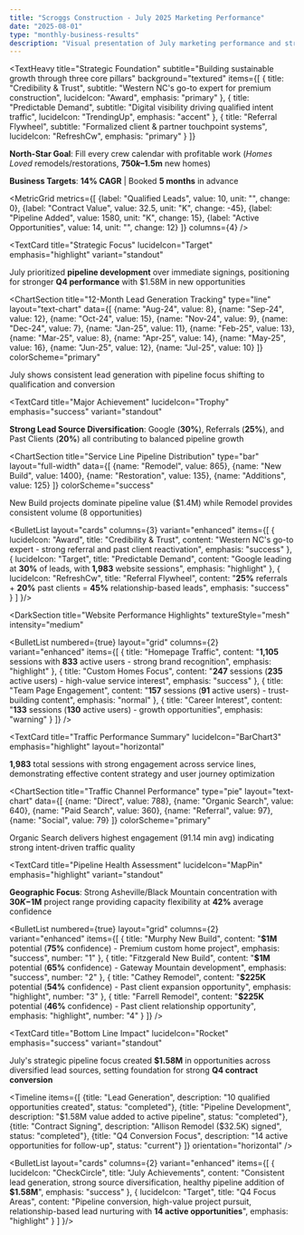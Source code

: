 ---
title: "Scroggs Construction - July 2025 Marketing Performance"
date: "2025-08-01"
type: "monthly-business-results"
description: "Visual presentation of July marketing performance and strategic insights"
---

<Hero 
  title="July 2025 Marketing Performance" 
  subtitle="Strategic Pipeline Development & Lead Generation"
  highlight="$1.58M"
  highlightLabel="Pipeline Value Added"
/>

<TextHeavy 
  title="Strategic Foundation"
  subtitle="Building sustainable growth through three core pillars"
  background="textured"
  items={[
    {
      title: "Credibility & Trust",
      subtitle: "Western NC's go-to expert for premium construction",
      lucideIcon: "Award",
      emphasis: "primary"
    },
    {
      title: "Predictable Demand",
      subtitle: "Digital visibility driving qualified intent traffic",
      lucideIcon: "TrendingUp", 
      emphasis: "accent"
    },
    {
      title: "Referral Flywheel",
      subtitle: "Formalized client & partner touchpoint systems",
      lucideIcon: "RefreshCw",
      emphasis: "primary"
    }
  ]}
>
**North-Star Goal**: Fill every crew calendar with profitable work (*Homes Loved* remodels/restorations, **$750k–$1.5m** new homes)

**Business Targets**: **14% CAGR** | Booked **5 months** in advance
</TextHeavy>

<MetricGrid 
  metrics={[
    {label: "Qualified Leads", value: 10, unit: "", change: 0},
    {label: "Contract Value", value: 32.5, unit: "K", change: -45},
    {label: "Pipeline Added", value: 1580, unit: "K", change: 15},
    {label: "Active Opportunities", value: 14, unit: "", change: 12}
  ]}
  columns={4}
/>

<TextCard 
  title="Strategic Focus" 
  lucideIcon="Target" 
  emphasis="highlight"
  variant="standout"
>
July prioritized **pipeline development** over immediate signings, positioning for stronger **Q4 performance** with $1.58M in new opportunities
</TextCard>

<ChartSection 
  title="12-Month Lead Generation Tracking"
  type="line"
  layout="text-chart"
  data={[
    {name: "Aug-24", value: 8},
    {name: "Sep-24", value: 12},
    {name: "Oct-24", value: 15},
    {name: "Nov-24", value: 9},
    {name: "Dec-24", value: 7},
    {name: "Jan-25", value: 11},
    {name: "Feb-25", value: 13},
    {name: "Mar-25", value: 8},
    {name: "Apr-25", value: 14},
    {name: "May-25", value: 16},
    {name: "Jun-25", value: 12},
    {name: "Jul-25", value: 10}
  ]}
  colorScheme="primary"
>
July shows consistent lead generation with pipeline focus shifting to qualification and conversion
</ChartSection>

<TextCard 
  title="Major Achievement" 
  lucideIcon="Trophy" 
  emphasis="success"
  variant="standout"
>
**Strong Lead Source Diversification**: Google (**30%**), Referrals (**25%**), and Past Clients (**20%**) all contributing to balanced pipeline growth
</TextCard>

<ChartSection 
  title="Service Line Pipeline Distribution"
  type="bar"
  layout="full-width"
  data={[
    {name: "Remodel", value: 865},
    {name: "New Build", value: 1400},
    {name: "Restoration", value: 135},
    {name: "Additions", value: 125}
  ]}
  colorScheme="success"
>
New Build projects dominate pipeline value ($1.4M) while Remodel provides consistent volume (8 opportunities)
</ChartSection>

<BulletList 
  layout="cards"
  columns={3}
  variant="enhanced"
  items={[
    {
      lucideIcon: "Award",
      title: "Credibility & Trust",
      content: "Western NC's go-to expert - strong referral and past client reactivation",
      emphasis: "success"
    },
    {
      lucideIcon: "Target",
      title: "Predictable Demand",
      content: "Google leading at **30%** of leads, with **1,983** website sessions",
      emphasis: "highlight"
    },
    {
      lucideIcon: "RefreshCw",
      title: "Referral Flywheel",
      content: "**25%** referrals + **20%** past clients = **45%** relationship-based leads",
      emphasis: "success"
    }
  ]
}/>

<DarkSection 
  title="Website Performance Highlights"
  textureStyle="mesh"
  intensity="medium"
>
<BulletList 
  numbered={true}
  layout="grid"
  columns={2}
  variant="enhanced"
  items={[
    {
      title: "Homepage Traffic",
      content: "**1,105** sessions with **833** active users - strong brand recognition",
      emphasis: "highlight"
    },
    {
      title: "Custom Homes Focus", 
      content: "**247** sessions (**235** active users) - high-value service interest",
      emphasis: "success"
    },
    {
      title: "Team Page Engagement",
      content: "**157** sessions (**91** active users) - trust-building content",
      emphasis: "normal"
    },
    {
      title: "Career Interest",
      content: "**133** sessions (**130** active users) - growth opportunities",
      emphasis: "warning"
    }
  ]}
/>

<TextCard 
  title="Traffic Performance Summary" 
  lucideIcon="BarChart3" 
  emphasis="highlight"
  layout="horizontal"
>
**1,983** total sessions with strong engagement across service lines, demonstrating effective content strategy and user journey optimization
</TextCard>
</DarkSection>

<ChartSection 
  title="Traffic Channel Performance"
  type="pie"
  layout="text-chart"
  data={[
    {name: "Direct", value: 788},
    {name: "Organic Search", value: 640},
    {name: "Paid Search", value: 360},
    {name: "Referral", value: 97},
    {name: "Social", value: 79}
  ]}
  colorScheme="primary"
>
Organic Search delivers highest engagement (91.14 min avg) indicating strong intent-driven traffic quality
</ChartSection>

<TextCard 
  title="Pipeline Health Assessment" 
  lucideIcon="MapPin" 
  emphasis="highlight"
  variant="standout"
>
**Geographic Focus**: Strong Asheville/Black Mountain concentration with **$30K-$1M** project range providing capacity flexibility at **42%** average confidence
</TextCard>

<Section title="Key Opportunities in Development" layout="centered">

<BulletList 
  numbered={true}
  layout="grid"
  columns={2}
  variant="enhanced"
  items={[
    {
      title: "Murphy New Build",
      content: "**$1M** potential (**75%** confidence) - Premium custom home project",
      emphasis: "success",
      number: "1"
    },
    {
      title: "Fitzgerald New Build", 
      content: "**$1M** potential (**65%** confidence) - Gateway Mountain development",
      emphasis: "success",
      number: "2"
    },
    {
      title: "Cathey Remodel",
      content: "**$225K** potential (**54%** confidence) - Past client expansion opportunity",
      emphasis: "highlight",
      number: "3"
    },
    {
      title: "Farrell Remodel",
      content: "**$225K** potential (**46%** confidence) - Past client relationship opportunity",
      emphasis: "highlight", 
      number: "4"
    }
  ]}
/>

</Section>

<TextCard 
  title="Bottom Line Impact" 
  lucideIcon="Rocket" 
  emphasis="success"
  variant="standout"
>
July's strategic pipeline focus created **$1.58M** in opportunities across diversified lead sources, setting foundation for strong **Q4 contract conversion**
</TextCard>

<Timeline 
  items={[
    {title: "Lead Generation", description: "10 qualified opportunities created", status: "completed"},
    {title: "Pipeline Development", description: "$1.58M value added to active pipeline", status: "completed"},
    {title: "Contract Signing", description: "Allison Remodel ($32.5K) signed", status: "completed"},
    {title: "Q4 Conversion Focus", description: "14 active opportunities for follow-up", status: "current"}
  ]}
  orientation="horizontal"
/>

<BulletList 
  layout="cards"
  columns={2}
  variant="enhanced"
  items={[
    {
      lucideIcon: "CheckCircle",
      title: "July Achievements",
      content: "Consistent lead generation, strong source diversification, healthy pipeline addition of **$1.58M**",
      emphasis: "success"
    },
    {
      lucideIcon: "Target",
      title: "Q4 Focus Areas",
      content: "Pipeline conversion, high-value project pursuit, relationship-based lead nurturing with **14 active opportunities**",
      emphasis: "highlight"
    }
  ]
}/>
